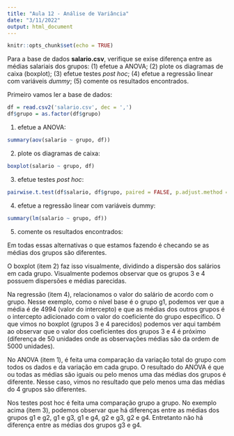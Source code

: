 ```yaml
---
title: "Aula 12 - Análise de Variância"
date: "3/11/2022"
output: html_document
---
```


```r
knitr::opts_chunk$set(echo = TRUE)
```


Para a base de dados **salario.csv**, verifique se exise diferença entre as médias salariais dos grupos: (1) efetue a ANOVA; (2) plote os diagramas de caixa (boxplot); (3) efetue testes *post hoc*; (4) efetue a regressão linear com variáveis *dummy*; (5) comente os resultados encontrados.

Primeiro vamos ler a base de dados:

```r
df = read.csv2('salario.csv', dec = ',')
df$grupo = as.factor(df$grupo)
```

(1) efetue a ANOVA:

```r
summary(aov(salario ~ grupo, df))
```

(2) plote os diagramas de caixa:

```r
boxplot(salario ~ grupo, df)
```

(3) efetue testes *post hoc*:

```r
pairwise.t.test(df$salario, df$grupo, paired = FALSE, p.adjust.method = "bonferroni")
```

(4) efetue a regressão linear com variáveis dummy:

```r
summary(lm(salario ~ grupo, df))
```

(5) comente os resultados encontrados:

Em todas essas alternativas o que estamos fazendo é checando se as médias dos grupos são diferentes.

O boxplot (item 2) faz isso visualmente, dividindo a dispersão dos salários em cada grupo. Visualmente podemos observar que os grupos 3 e 4 possuem dispersões e médias parecidas.

Na regressão (item 4), relacionamos o valor do salário de acordo com o grupo. Nesse exemplo, como o nível base é o grupo g1, podemos ver que a média é de 4994 (valor do intercepto) e que as médias dos outros grupos é o intercepto adicionado com o valor do coeficiente do grupo específico. O que vimos no boxplot (grupos 3 e 4 parecidos) podemos ver aqui também ao observar que o valor dos coeficientes dos grupos 3 e 4 é próximo (diferença de 50 unidades onde as observações médias são da ordem de 5000 unidades).

No ANOVA (item 1), é feita uma comparação da variação total do grupo com todos os dados e da variação em cada grupo. O resultado do ANOVA é que ou todas as médias são iguais ou pelo menos uma das médias dos grupos é diferente. Nesse caso, vimos no resultado que pelo menos uma das médias do 4 grupos são diferentes.

Nos testes post hoc é feita uma comparação grupo a grupo. No exemplo acima (item 3), podemos observar que há diferenças entre as médias dos grupos g1 e g2, g1 e g3, g1 e g4, g2 e g3, g2 e g4. Entretanto não há diferença entre as médias dos grupos g3 e g4.